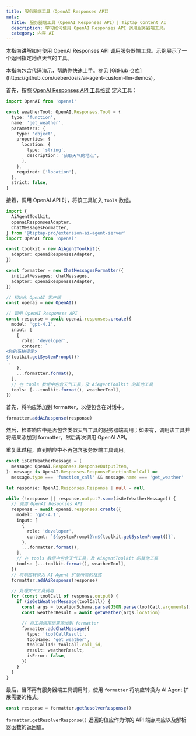 ```yaml
---
title: 服务器端工具（OpenAI Responses API）
meta:
  title: 服务器端工具（OpenAI Responses API）| Tiptap Content AI
  description: 学习如何使用 OpenAI Responses API 调用服务器端工具。
  category: 内容 AI
---
```



本指南讲解如何使用 OpenAI Responses API 调用服务器端工具。示例展示了一个返回指定地点天气的工具。

<Callout title="提供代码演示" variant="info">
  本指南包含代码演示，帮助你快速上手。参见 [GitHub
  仓库](https://github.com/ueberdosis/ai-agent-custom-llm-demos)。
</Callout>

首先，按照 [OpenAI Responses API 工具格式](https://platform.openai.com/docs/guides/function-calling?api-mode=responses#defining-functions) 定义工具：

```ts
import OpenAI from 'openai'

const weatherTool: OpenAI.Responses.Tool = {
  type: 'function',
  name: 'get_weather',
  parameters: {
    type: 'object',
    properties: {
      location: {
        type: 'string',
        description: '获取天气的地点',
      },
    },
    required: ['location'],
  },
  strict: false,
}
```

接着，调用 OpenAI API 时，将该工具加入 `tools` 数组。

```ts
import {
  AiAgentToolkit,
  openaiResponsesAdapter,
  ChatMessagesFormatter,
} from '@tiptap-pro/extension-ai-agent-server'
import OpenAI from 'openai'

const toolkit = new AiAgentToolkit({
  adapter: openaiResponsesAdapter,
})

const formatter = new ChatMessagesFormatter({
  initialMessages: chatMessages,
  adapter: openaiResponsesAdapter,
})

// 初始化 OpenAI 客户端
const openai = new OpenAI()

// 调用 OpenAI Responses API
const response = await openai.responses.create({
  model: 'gpt-4.1',
  input: [
    {
      role: 'developer',
      content: `
<你的系统提示>
${toolkit.getSystemPrompt()}
`,
    },
    ...formatter.format(),
  ],
  // 在 tools 数组中包含天气工具，及 AiAgentToolkit 的其他工具
  tools: [...toolkit.format(), weatherTool],
})
```

首先，将响应添加到 formatter，以便包含在对话中。

```ts
formatter.addAiResponse(response)
```

然后，检查响应中是否包含类似天气工具的服务器端调用；如果有，调用该工具并将结果添加到 formatter，然后再次调用 OpenAI API。

重复此过程，直到响应中不再包含服务器端工具调用。

```ts
const isGetWeatherMessage = (
  message: OpenAI.Responses.ResponseOutputItem,
): message is OpenAI.Responses.ResponseFunctionToolCall =>
  message.type === 'function_call' && message.name === 'get_weather'

let response: OpenAI.Responses.Response | null = null

while (!response || response.output?.some(isGetWeatherMessage)) {
  // 调用 OpenAI Responses API
  response = await openai.responses.create({
    model: 'gpt-4.1',
    input: [
      {
        role: 'developer',
        content: `${systemPrompt}\n${toolkit.getSystemPrompt()}`,
      },
      ...formatter.format(),
    ],
    // 在 tools 数组中包含天气工具，及 AiAgentToolkit 的其他工具
    tools: [...toolkit.format(), weatherTool],
  })
  // 将响应转换为 AI Agent 扩展所需的格式
  formatter.addAiResponse(response)

  // 处理天气工具调用
  for (const toolCall of response.output) {
    if (isGetWeatherMessage(toolCall)) {
      const args = locationSchema.parse(JSON.parse(toolCall.arguments))
      const weatherResult = await getWeather(args.location)

      // 将工具调用结果添加到 formatter
      formatter.addChatMessage({
        type: 'toolCallResult',
        toolName: 'get_weather',
        toolCallId: toolCall.call_id,
        result: weatherResult,
        isError: false,
      })
    }
  }
}
```

最后，当不再有服务器端工具调用时，使用 `formatter` 将响应转换为 AI Agent 扩展需要的格式。

```ts
const response = formatter.getResolverResponse()
```

`formatter.getResolverResponse()` 返回的值应作为你的 API 端点响应以及解析器函数的返回值。